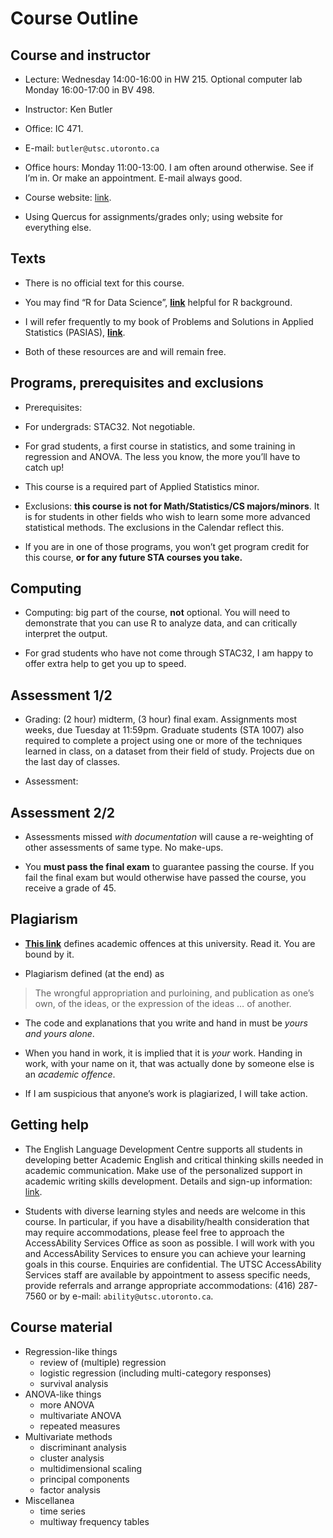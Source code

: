 # Course Outline

## Course and instructor


*  Lecture: Wednesday 14:00-16:00 in HW 215. Optional computer
lab Monday 16:00-17:00 in BV 498.

*  Instructor: Ken Butler

*  Office: IC 471.

*  E-mail: `butler@utsc.utoronto.ca`

* Office hours: Monday 11:00-13:00. I am often around
otherwise. See if I'm in. Or make an appointment. E-mail always
good.

* Course website:
[link](http://ritsokiguess.site/STAD29/).

* Using Quercus for assignments/grades only; using website for
everything else.




## Texts



* There is no official text for this course. 

* You may find "R for Data Science", 
[**link**](http://r4ds.had.co.nz/) helpful for R background.

* I will refer frequently to my book of Problems and Solutions in Applied Statistics (PASIAS), [**link**](http://ritsokiguess.site/pasias/).

* Both of these resources are and will remain free.



## Programs, prerequisites and exclusions


* Prerequisites:


* For undergrads: STAC32. Not negotiable.

*  For grad students,
a first course in statistics, and some training in
regression and ANOVA. The less you know, the more you'll have to
catch up!


* This course is a required part of Applied Statistics minor.

* Exclusions: **this course is not for Math/Statistics/CS majors/minors**. 
It is for students in other
fields who wish to learn some more advanced statistical
methods. The exclusions in the Calendar reflect this. 

* If you
are in one of those programs, you won't get program credit for
this course, **or for any future STA courses you take.**


## Computing


* Computing: big part of the course, **not**
optional. You will need to demonstrate that you can use 
R to analyze data, and can
critically interpret the output.

* For grad students who have not come through STAC32, I am happy
to offer extra help to get you up to speed.


## Assessment 1/2


* Grading: (2 hour) midterm, (3 hour) final exam. Assignments most
weeks, due Tuesday at 11:59pm. 
Graduate students (STA 1007) also required to
complete a project using one or more of the techniques learned in
class, on a dataset from their field of study.    Projects due on
the last day of classes.


* Assessment:
\begin{tabular}{lcc}
& STAD29 & STA 1007\\
Assignments & 20\% & 20\%\\
Midterm exam & 30\%  & 20\% \\
Project & - & 20\%\\
Final exam & 50\% & 40\%
\end{tabular}

## Assessment 2/2

* Assessments missed *with documentation* will cause a
re-weighting of other assessments of same type. No make-ups.

* You **must pass the final exam** to guarantee passing the course. If you
fail the final exam but would otherwise have passed the course, you
receive a grade of 45.




## Plagiarism


* [**This link**](http://www.utoronto.ca/academicintegrity/academicoffenses.html)
defines academic offences at this university. Read it. You are bound by it. 

* Plagiarism defined (at the end) as

> The wrongful appropriation and purloining, and publication as one’s own, of the ideas, 
> or the expression of the ideas ... of another.

* The code and
explanations  that
you write and hand in must be *yours and yours alone*.

* When you hand in work, it is implied that it is
*your* work. Handing in work, with your name on it, that was actually done by
someone else is an *academic offence*.

* If I am suspicious
that anyone's work is plagiarized, I will take action.



## Getting help


* The English Language Development Centre supports all students
in developing better Academic English and critical thinking skills
needed in academic communication. Make use of the personalized
support in academic writing skills development. Details and sign-up information:
[link](http://www.utsc.utoronto.ca/eld/).

* Students with diverse learning styles and needs are welcome in this
course. In particular, if you have a disability/health consideration
that may require accommodations, please feel free to approach the AccessAbility Services Office as soon as possible. I will
work with you and AccessAbility Services to ensure you can achieve
your learning goals in this course. Enquiries are confidential. The
UTSC AccessAbility Services staff are available by
appointment to assess specific needs, provide referrals and arrange
appropriate accommodations: (416) 287-7560 or by e-mail: `ability@utsc.utoronto.ca`.


## Course material 

- Regression-like things 
  - review of (multiple) regression
  - logistic regression (including multi-category responses)
  - survival analysis
- ANOVA-like things
  - more ANOVA
  - multivariate ANOVA
  - repeated measures
- Multivariate methods
  - discriminant analysis
  - cluster analysis
  - multidimensional scaling
  - principal components
  - factor analysis
- Miscellanea
  - time series
  - multiway frequency tables
  